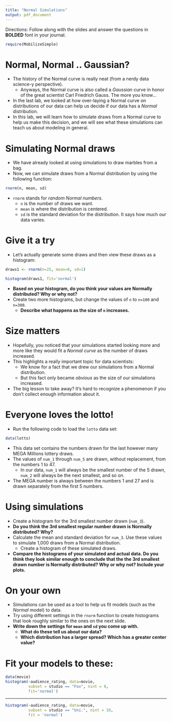 ```yaml
---
title: "Normal Simulations"
output: pdf_document
---
```


Directions: Follow along with the slides and answer the questions in **BOLDED** font in your journal.
```r
require(MobilizeSimple)
```


Normal, Normal .. Gaussian?
==========================

- The history of the Normal curve is really neat (from a nerdy data science-y perspective).
  - Anyways, the Normal curve is also called a _Gaussian_ curve in honor of the great scientist Carl Friedrich Gauss. The more you know...
  
- In the last lab, we looked at how over-laying a Normal curve on distributions of our data can help us decide if our data has a _Normal_ distribution.
- In this lab, we will learn how to simulate draws from a Normal curve to help us make this decision, and we will see what these simulations can teach us about modeling in general.


Simulating Normal draws
========================

- We have already looked at using simulations to draw marbles from a bag.
- Now, we can simulate draws from a Normal distribution by using the following function:
```r
rnorm(n, mean, sd)
```
- `rnorm` stands for _random Normal numbers_.
  - `n` is the number of draws we want.
  - `mean` is where the distribution is centered.
  - `sd` is the standard deviation for the distribution. It says how much our data varies.
  
  
Give it a try
=============

- Let's actually generate some draws and then view these draws as a histogram:
```r
draws1 <- rnorm(n=25, mean=0, sd=1)
```
```r
histogram(draws1, fit='normal')
```

- **Based on your histogram, do you think your values are Normally distributed? Why or why not?**
- Create two more histograms, but change the values of `n` to `n=100` and `n=300`.
  - **Describe what happens as the size of `n` increases.**


Size matters
==========

- Hopefully, you noticed that your simulations started looking more and more like they would fit a _Normal curve_ as the number of draws increased.
- This highlights a really important topic for data scientists:
  - We know for a fact that we drew our simulations from a Normal distribution.
  - But this fact only became _obvious_ as the size of our simulations increased.
- The big lesson to take away? It's hard to recognize a phenomenon if you don't collect enough information about it.


Everyone loves the lotto!
======================

- Run the following code to load the `lotto` data set:
```r
data(lotto)
```

- This data set contains the numbers drawn for the last however many MEGA Millions lottery draws.
- The values of `num_1` through `num_5` are drawn, without replacement, from the numbers 1 to 47.
  - In our data, `num_1` will always be the smallest number of the 5 drawn, `num_2` will always be the next smallest, and so on.
- The MEGA number is always between the numbers 1 and 27 and is drawn separately from the first 5 numbers.


Using simulations
=================

- Create a histogram for the 3rd smallest number drawn (`num_3`).
- **Do you think the 3rd smallest regular number drawn is Normally distributed? Why?**
- Calculate the mean and standard deviation for `num_3`. Use these values to simulate 1,000 draws from a Normal distribution.
  - Create a histogram of these simulated draws.
- **Compare the histograms of your simulated and actual data. Do you think they look similar enough to conclude that the the 3rd smallest drawn number is Normally distributed? Why or why not? Include your plots.**


On your own
==============

- Simulations can be used as a tool to help us fit models (such as the _Normal_ model) to data.
- Try using different settings in the `rnorm` function to create histograms that look roughly similar to the ones on the next slide.
- **Write down the settings for `mean` and `sd` you come up with.** 
  - **What do these tell us about our data?**
  - **Which distribution has a larger spread? Which has a greater center value?**
  
  
Fit your models to these:
===========
  
```r
data(movie)
histogram(~audience_rating, data=movie, 
          subset = studio == "Fox", nint = 8,
          fit='normal')
```
***
```r
histogram(~audience_rating, data=movie, 
          subset = studio == "Uni.", nint = 10, 
          fit = 'normal')
```
